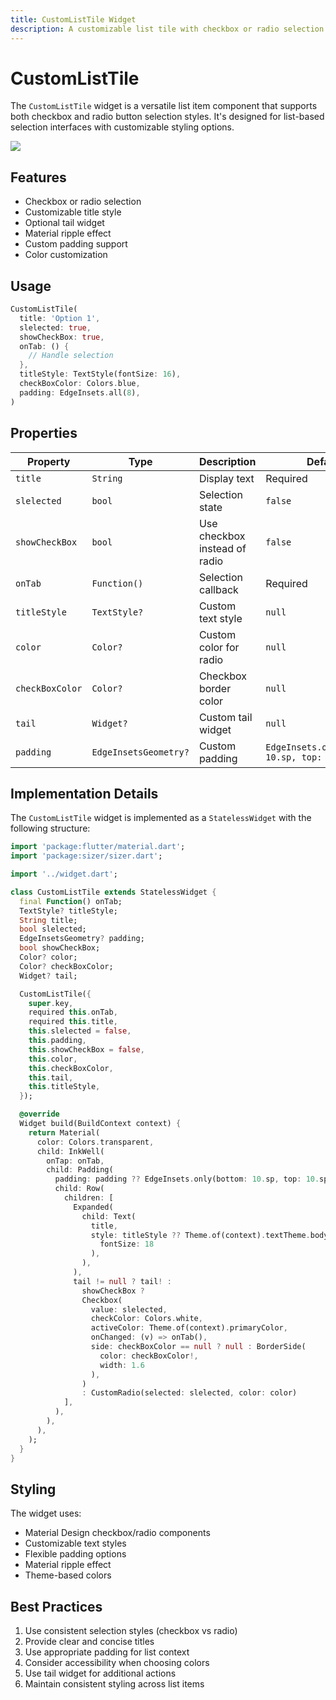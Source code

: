 ```yaml
---
title: CustomListTile Widget
description: A customizable list tile with checkbox or radio selection
---
```



# CustomListTile

The `CustomListTile` widget is a versatile list item component that supports both checkbox and radio button selection styles. It's designed for list-based selection interfaces with customizable styling options.

![](./images/customlisttile.png)

## Features

- Checkbox or radio selection
- Customizable title style
- Optional tail widget
- Material ripple effect
- Custom padding support
- Color customization

## Usage

```dart
CustomListTile(
  title: 'Option 1',
  slelected: true,
  showCheckBox: true,
  onTab: () {
    // Handle selection
  },
  titleStyle: TextStyle(fontSize: 16),
  checkBoxColor: Colors.blue,
  padding: EdgeInsets.all(8),
)
```

## Properties

| Property | Type | Description | Default |
|----------|------|-------------|---------|
| `title` | `String` | Display text | Required |
| `slelected` | `bool` | Selection state | `false` |
| `showCheckBox` | `bool` | Use checkbox instead of radio | `false` |
| `onTab` | `Function()` | Selection callback | Required |
| `titleStyle` | `TextStyle?` | Custom text style | `null` |
| `color` | `Color?` | Custom color for radio | `null` |
| `checkBoxColor` | `Color?` | Checkbox border color | `null` |
| `tail` | `Widget?` | Custom tail widget | `null` |
| `padding` | `EdgeInsetsGeometry?` | Custom padding | `EdgeInsets.only(bottom: 10.sp, top: 10.sp)` |

## Implementation Details

The `CustomListTile` widget is implemented as a `StatelessWidget` with the following structure:

```dart
import 'package:flutter/material.dart';
import 'package:sizer/sizer.dart';

import '../widget.dart';

class CustomListTile extends StatelessWidget {
  final Function() onTab;
  TextStyle? titleStyle;
  String title;
  bool slelected;
  EdgeInsetsGeometry? padding;
  bool showCheckBox;
  Color? color;
  Color? checkBoxColor;
  Widget? tail;

  CustomListTile({
    super.key, 
    required this.onTab, 
    required this.title,
    this.slelected = false,
    this.padding,
    this.showCheckBox = false,
    this.color,
    this.checkBoxColor,
    this.tail,
    this.titleStyle,
  });

  @override
  Widget build(BuildContext context) {
    return Material(
      color: Colors.transparent,
      child: InkWell(
        onTap: onTab,
        child: Padding(
          padding: padding ?? EdgeInsets.only(bottom: 10.sp, top: 10.sp),
          child: Row(
            children: [
              Expanded(
                child: Text(
                  title,
                  style: titleStyle ?? Theme.of(context).textTheme.bodyMedium!.copyWith(
                    fontSize: 18
                  ),
                ),
              ),
              tail != null ? tail! :
                showCheckBox ?
                Checkbox(
                  value: slelected,
                  checkColor: Colors.white,
                  activeColor: Theme.of(context).primaryColor,
                  onChanged: (v) => onTab(),
                  side: checkBoxColor == null ? null : BorderSide(
                    color: checkBoxColor!,
                    width: 1.6
                  ),
                )
                : CustomRadio(selected: slelected, color: color)
            ],
          ),
        ),
      ),
    );
  }
}
```

## Styling

The widget uses:
- Material Design checkbox/radio components
- Customizable text styles
- Flexible padding options
- Material ripple effect
- Theme-based colors

## Best Practices

1. Use consistent selection styles (checkbox vs radio)
2. Provide clear and concise titles
3. Use appropriate padding for list context
4. Consider accessibility when choosing colors
5. Use tail widget for additional actions
6. Maintain consistent styling across list items 
